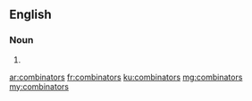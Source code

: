 ==English==

===Noun===
{{head|en|plural}}

# {{plural of|combinator|lang=en}}

[[ar:combinators]]
[[fr:combinators]]
[[ku:combinators]]
[[mg:combinators]]
[[my:combinators]]